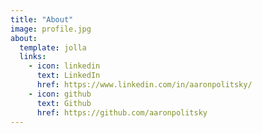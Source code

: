 ```yaml
---
title: "About"
image: profile.jpg
about:
  template: jolla
  links:
    - icon: linkedin
      text: LinkedIn
      href: https://www.linkedin.com/in/aaronpolitsky/
    - icon: github
      text: Github
      href: https://github.com/aaronpolitsky
---
```

